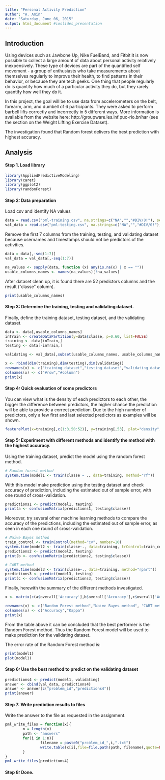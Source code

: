 ```yaml
---
title: "Personal Activity Prediction"
author: "A. Amin"
date: "Saturday, June 06, 2015"
output: html_document #ioslides_presentation
---
```


## Introduction

Using devices such as Jawbone Up, Nike FuelBand, and Fitbit it is now possible to collect a large amount of data about personal activity relatively inexpensively. These type of devices are part of the quantified self movement - a group of enthusiasts who take measurements about themselves regularly to improve their health, to find patterns in their behavior, or because they are tech geeks. One thing that people regularly do is quantify how much of a particular activity they do, but they rarely quantify how well they do it. 

In this project, the goal will be to use data from accelerometers on the belt, forearm, arm, and dumbell of 6 participants. They were asked to perform barbell lifts correctly and incorrectly in 5 different ways. More information is available from the website here: http://groupware.les.inf.puc-rio.br/har (see the section on the Weight Lifting Exercise Dataset). 

The investigation found that Random forest delivers the best prediction with highest accuracy.

## Analysis

#### Step 1. Load library

```r
library(AppliedPredictiveModeling)
library(caret)
library(ggplot2)
library(randomForest)
```

#### Step 2: Data preparation
Load csv and identify NA values

```r

data = read.csv("pml-training.csv", na.strings=c("NA","","#DIV/0!"), sep=",")
val_data = read.csv("pml-testing.csv", na.strings=c("NA","","#DIV/0!"), sep=",")
```


Remove the first 7 columns from the training, testing, and validating dataset because usernames and timestamps should not be predictors of the activities.

```r

data = data[,-seq(1:7)]
val_data = val_data[,-seq(1:7)]

na_values <- sapply(data, function (x) any(is.na(x) | x == ""))
usable_columns_names <- names(na_values)[!na_values]
```

After dataset clean up, it is found there are 52 predictors columns and the result ("classe" column). 
```r
print(usable_columns_names)
```
#### Step 3: Determine the training, testing and validating dataset.

Finally, define the training dataset, testing dataset, and the validating dataset.
```r
data <- data[,usable_columns_names]
inTrain <- createDataPartition(y=data$classe, p=0.60, list=FALSE)
training <- data[inTrain,]
testing <- data[-inTrain,]

validating <- val_data[,subset(usable_columns_names, usable_columns_names!="classe")]

x <- rbind(dim(training),dim(testing),dim(validating))
rownames(x) <- c("training dataset","testing dataset","validating dataset")
colnames(x) <- c("#row","#column")
print(x)
```

#### Step 4: Quick evaluation of some predictors
You can view what is the density of each predictors to each other,  the bigger the difference between predictors, the higher chance the prediction will be able to provide a correct prediction. Due to the high number of predictors, only a few first and last selected predictors as examples will be shown.

```r
featurePlot(x=training[,c(1:3,50:52)], y=training[,53], plot="density", scales=list(x=list(relation="free"), y=list(relation="free")), layout = c(3, 2))

```

#### Step 5: Experiment with different methods and identify the method with the highest accuracy.

Using the training dataset, predict the model using the random forest method.
```r
# Random forest method
system.time(model1 <- train(classe ~ ., data=training, method="rf"))
```

With this model make prediction using the testing dataset and check accuracy of prediction, including the estimated out of sample error, with one round of cross-validation.
```r
predictions1 <- predict(model1, testing)
print(a <- confusionMatrix(predictions1, testing$classe))
```

Moreover, try several other machine learning methods to compare the accuracy of the predictions, including the estimated out of sample error, as seen in each one round of cross-validation.

```r
# Naive Bayes method
train_control <- trainControl(method="cv", number=10)
system.time(model2 <- train(classe~., data=training, trControl=train_control, method="nb"))
predictions2 <- predict(model2, testing)
print(b <- confusionMatrix(predictions2, testing$classe))

```

```r
# CART method
system.time(model3 <- train(classe~., data=training, method="rpart"))
predictions3 <- predict(model3, testing)
print(c <- confusionMatrix(predictions3, testing$classe))

```

Finally, herewith the summary of the different methods investigated.
```r
x <- matrix(c(a$overall['Accuracy'],b$overall['Accuracy'],c$overall['Accuracy'],a$overall['Kappa'],b$overall['Kappa'],c$overall['Kappa']),ncol=2,nrow=3,byrow=FALSE)

rownames(x) <- c("Random Forest method","Naive Bayes method", "CART method")
colnames(x) <- c("Accuracy","Kappa")
print(x)
```

From the table above it can be concluded that the best performer is the Random Forest method. Thus the Random Forest model will be used to make prediction for the validating dataset.

The error rate of the Random Forest method is:
```r
print(model1)
plot(model1)
```

#### Step 6: Use the best method to predict on the validating dataset

```r
predictions4 <- predict(model1, validating)
answer <- cbind(val_data, predictions4)
answer <- answer[c("problem_id","predictions4")]
print(answer)
```

#### Step 7: Write prediction results to files

Write the answer to the file as requested in the assignment.
```r
pml_write_files = function(x){
        n = length(x)
        path <- "answers"
        for(i in 1:n){
                filename = paste0("problem_id_",i,".txt")
                write.table(x[i],file=file.path(path, filename),quote=FALSE,row.names=FALSE,col.names=FALSE)
        }
}
pml_write_files(predictions4)

```
#### Step 8: Done. 
